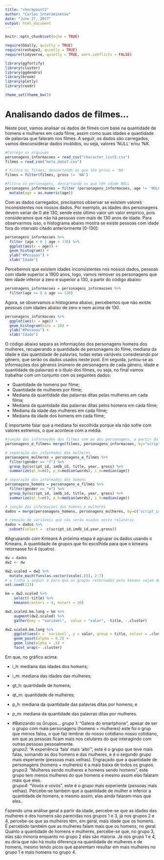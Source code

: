 ```yaml
---
title: "checkpoint2"
author: "Carlos Interaminense"
date: "June 27, 2017"
output: html_document
---
```


```r
knitr::opts_chunk$set(echo = TRUE)
```

```r
require(GGally, quietly = TRUE)
require(reshape2, quietly = TRUE)
require(tidyverse, quietly = TRUE, warn.conflicts = FALSE)

library(ggfortify)
library(cluster)
library(ggdendro)
library(broom)
library(plotly)
library(readr)

theme_set(theme_bw())
```
# Analisando dados de filmes...

Neste post, vamos analisar os dados de filmes com base na quantidade de homens e mulheres em cada filme, assim como suas idades e quantidade de palavras que falaram nos filmes. A seguir, os dados são carregados, vamos desconsiderar dados inválidos, ou seja, valores 'NULL' e/ou 'NA'.
```r
#Carrega os arquivos
personagens_informacoes = read_csv("character_list5.csv")
filmes = read_csv("meta_data7.csv")

# Filtra os filmes, descartando os que têm gross = 'NA'
filmes = filter(filmes, gross != 'NA')

#Filtra os personagens, descartando os que têm idade NULL
personagens_informacoes = filter (personagens_informacoes, age != 'NULL') %>%
  mutate(age = as.numeric(age))
```

Com as dados carregados, precisamos observar se existem valores inconsistentes nos nossos dados. Por exemplo, as idades dos personagens devem variar de 0 até 130, sende este último valor um valor empírico, pois consideramos que não há pessoas com mais de 130 anos de idade.
Para observarmos isso, o histograma abaixo mostra se existe pessoas com idade fora do intervalo citado anteriormente [0-130]:

```r

personagens_informacoes %>%
  filter (age < 0 | age > 130) %>%
  ggplot(aes(x = age)) +
  geom_histogram() +
  ylab("#Pessoas") +
  xlab("Idade")
```

Percebemos que existem idades inconsistentes nos nossos dados, pessoas com idade superior a 1900 anos, logo, vamos remover os personagens que tem idade inferior a zero e superior a 130, a partir do código abaixo:

```r
personagens_informacoes = personagens_informacoes %>%
  filter(age >= 0 & age <= 130)
```

Agora, se observamos o histograma abaixo, percebemos que não existe pessoas com idades abaixo de zero e nem acima de 130.

```r
personagens_informacoes %>%
  ggplot(aes(x = age)) +
  geom_histogram(bins = 20) +
  ylab("#Pessoas") +
  xlab("Idade")
```

O código abaixo separa as informações dos personagens homens dos mulheres, recuperando a quantidade de personagens do filme, mediana da idade e das quantidade de palavras, todas estas variáveis considerando por gênero, que serão os dados usados neste post. Em seguida, juntou-se as informações dos gêneros (número de personagens de cada gênero, idade e quantidade de palavras) e o título dos filmes, ou seja, no final vamos trabalhar com um conjunto com os seguintes dados:  

- Quantidade de homens por filme;  
- Quantidade de mulheres por filme;  
- Mediana da quantidade das palavras ditas pelas mulheres em cada filma;  
- Mediana da quantidade das palavras ditas pelos homens em cada filme;  
- Mediana da idade das mulheres em cada filme;  
- Mediana da idade dos homens em cada filme;  


É importante falar que a mediana foi escolhida porque ela não sofre com valores extremos, o que acontece com a média.  

```r

#junção das informações dos filmes com as dos personagens, a partir da variável em comum para ambos: 'script_id'
personagens_e_filmes= merge(filmes, personagens_informacoes, by="script_id")

# separação das informaões das mulheres
personagens_mulheres = personagens_e_filmes %>%
  filter(gender == "f") %>%
  group_by(script_id, imdb_id, title, year, gross) %>%
  summarize(qt_m=n(), p_m=median(words), i_m=median(age))

# separação das informaões dos homens
personagens_homens = personagens_e_filmes %>%
  filter(gender == "m") %>%
  group_by(script_id, imdb_id, title, year, gross) %>%
  summarize(qt_h=n(), p_h=median(words), i_h=median(age))

# junção das informações dos homens e mulheres
dados = merge(personagens_homens, personagens_mulheres, by=c('script_id','imdb_id','title','year','gross'))

# remoção de variáveis que não serão usadas neste relatório
dados = dados %>%
  subset(select = -c(script_id,imdb_id,year,gross))
```

#Agrupando com Kmeans
A próxima etapa é agrupar os dados usando o Kmeans. A quantidade de grupos que foi escolhida para que o kmeans retornasse foi 4 (quatro).   

```r
dw = dados
dw2 <- dw 

dw2.scaled = dw2 %>% 
  mutate_each(funs(as.vector(scale(.))), 2:7)
# a linha a seguir é para que os grupos retornados pelo kmeans sejam determinísticos.
set.seed(123)

km = dw2.scaled %>% 
    select(-title) %>%
    kmeans(centers = 4, nstart = 20)

dw2.scaled.km.long = km %>% 
    augment(dw2.scaled) %>%
    gather(key = "variável",  value = "valor", -title, -.cluster)

dw2.scaled.km.long %>% 
    ggplot(aes(x = `variável`, y = valor, group = title, colour = .cluster)) + 
    geom_point(alpha = 0.2) + 
    geom_line(alpha = .5) + 
    facet_wrap(~ .cluster) 
```

Em que, no gráfico acima:
  
- i_h: mediana das idades dos homens;  
- i_m: mediana das idades das mulheres;  
- gt_h: quantidade de homens;  
- qt_m: quantidade de mulheres;  
- p_h: mediana da quantidade das palavras ditas por homens; e  
- p_m: mediana da quantidade das palavras ditas por mulheres.  

- 
#Batizando os Grupos...
_grupo 1_: "Galera do smartphone", apesar de ser o grupo com mais personagens (homens + mulheres) este foi o grup que menos falou, o que faz lembrar do nosso cotidiano nosso cotidiano, em que as pessoas ficam mais nos celulares do que interagindo com outras pessoas pessoalmente.  
_grupo2_: "A experiência 'fala' mais 'alto'", este é o grupo que teve mais falas, somando as dos homens e das mulheres, e é o segundo grupo mais experiente (pessoas mais velhas). Engraçado que a quantidade de personagens (homens + mulheres) é a mais baixa de todos os grupos.  
_grupo3_: "Mulheres sendo mulheres e homens sendo homens", este grupo tem menos mulheres do que homens e mesmo assim elas falaram mais que eles.  
_grupo4_: "Vovôs e vovós", este é o grupo mais experiente (pessoas mais velhas). Percebe-se também que a quantidade de mulher e inferior a quantidade de homens, e mesmo assim, elas ainda falaram mais que eles.  

Fazendo uma análise geral a partir da idade, percebe-se que as idades das mulheres e dos homens são parecidas nos grupos 1 e 3, já nos grupos 2 e 4, percebe-se que as mulheres têm, em geral, mais idade que os homens.  
É percebido também que as mulheres falam mais que os homens, no geral.
Quanto a quantidade de homens e mulheres, percebe-se que, no grupo 3, elas são minoria enquanto no grupo 2 elas são maioria. Já nos grupo 1 e 4, eu diria que não há muita diferença na quantidade de mulheres e de homens, mesmo tendo picos que aparentam resultar em mais mulheres no grupo 1 e mais homens no grupo 4.
